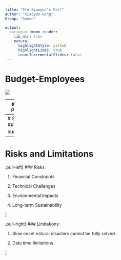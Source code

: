 ```yaml
---
title: "Pre Xiaoyun's Part"
author: "Xiaoyun Gong"
Group: "Queen"

output:
  xaringan::moon_reader:
    lib_dir: libs
    nature:
      highlightStyle: github
      highlightLines: true
      countIncrementalSlides: false
---
```


# Budget-Employees
![](img/table1.jfif)

---
# Budget-Projects 
![](img/table2.jfif)

---
# Summary
## Final suggestions：



---
# Risks and Limitations
.pull-left[
  ### Risks:
  
1. Financial Constraints

1. Technical Challenges

1. Environmental Impacts

1. Long-term Sustainability
  
]

.pull-right[
  ### Limitations:
  
1. Slow onset natural disasters cannot be fully solved. 

1. Data time limitations.

  
]